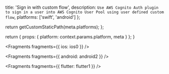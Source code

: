 
  title: 'Sign in with custom flow',
  description: `Use AWS Cognito Auth plugin to sign in a user into AWS Cognito User Pool using user defined custom flow`,
  platforms: ['swift', 'android']
};

  return getCustomStaticPath(meta.platforms);
};

  return {
    props: {
      platform: context.params.platform,
      meta
    }
  };
}


<Fragments fragments={{ ios: ios0 }} />


<Fragments fragments={{ android: android2 }} />


<Fragments fragments={{ flutter: flutter1 }} />
